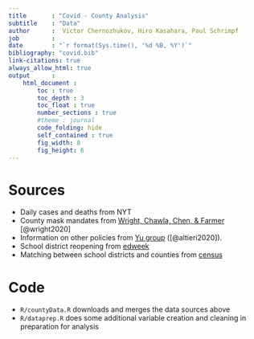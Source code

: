```yaml
---
title       : "Covid - County Analysis"
subtitle    : "Data"
author      :  Victor Chernozhukov, Hiro Kasahara, Paul Schrimpf
job         :
date        : "`r format(Sys.time(), '%d %B, %Y')`"
bibliography: "covid.bib"
link-citations: true
always_allow_html: true
output      :
    html_document :
        toc : true
        toc_depth : 3
        toc_float : true
        number_sections : true
        #theme : journal
        code_folding: hide
        self_contained : true
        fig_width: 8
        fig_height: 6
---
```


# Sources

- Daily cases and deaths from NYT
- County mask mandates from [Wright, Chawla, Chen, & Farmer](https://www.austinlwright.com/covid-research) [@wright2020]
- Information on other policies from [Yu group](https://github.com/Yu-Group/covid19-severity-prediction)  ([@altieri2020]).
- School district reopening from [edweek](https://www.edweek.org/ew/section/multimedia/school-districts-reopening-plans-a-snapshot.html)
- Matching between school districts and counties from [census](https://www2.census.gov/programs-surveys/saipe/guidance-geographies/districts-counties/sdlist-19.xls)


# Code

- `R/countyData.R` downloads and merges the data sources above
- `R/dataprep.R` does some additional variable creation and cleaning
  in preparation for analysis
